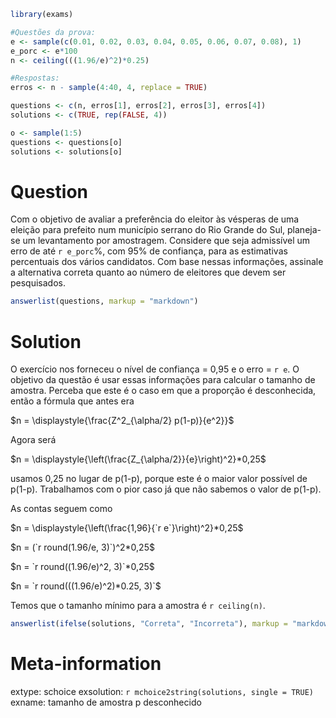 ```r
library(exams)
```


```r
#Questões da prova:
e <- sample(c(0.01, 0.02, 0.03, 0.04, 0.05, 0.06, 0.07, 0.08), 1)
e_porc <- e*100
n <- ceiling(((1.96/e)^2)*0.25)

#Respostas:
erros <- n - sample(4:40, 4, replace = TRUE)

questions <- c(n, erros[1], erros[2], erros[3], erros[4])
solutions <- c(TRUE, rep(FALSE, 4))

o <- sample(1:5)
questions <- questions[o]
solutions <- solutions[o]

```

Question
========

Com o objetivo de avaliar a preferência do eleitor às vésperas de uma eleição para prefeito num município serrano do Rio Grande do Sul, planeja-se um levantamento por amostragem. Considere que seja admissível um erro de até `r e_porc`%, com 95% de confiança, para as estimativas percentuais dos vários candidatos. Com base nessas informações, assinale a alternativa correta quanto ao número de eleitores que devem ser pesquisados.

```r
answerlist(questions, markup = "markdown")
```

Solution
========

O exercício nos forneceu o nível de confiança = 0,95 e o erro = `r e`. O objetivo da questão é usar essas informações para calcular o tamanho de amostra. Perceba que este é o caso em que a proporção é desconhecida, então a fórmula que antes era

$n = \displaystyle{\frac{Z^2_{\alpha/2} p(1-p)}{e^2}}$

Agora será

$n = \displaystyle{\left(\frac{Z_{\alpha/2}}{e}\right)^2}*0,25$

usamos 0,25 no lugar de p(1-p), porque este é o maior valor possível de p(1-p). Trabalhamos com o pior caso já que não sabemos o valor de p(1-p).

As contas seguem como

$n = \displaystyle{\left(\frac{1,96}{`r e`}\right)^2}*0,25$

$n = (`r round(1.96/e, 3)`)^2*0,25$

$n = `r round((1.96/e)^2, 3)`*0,25$

$n = `r round(((1.96/e)^2)*0.25, 3)`$

Temos que o tamanho mínimo para a amostra é `r ceiling(n)`.

```r
answerlist(ifelse(solutions, "Correta", "Incorreta"), markup = "markdown")
```

Meta-information
================
extype: schoice
exsolution: `r mchoice2string(solutions, single = TRUE)`
exname: tamanho de amostra p desconhecido